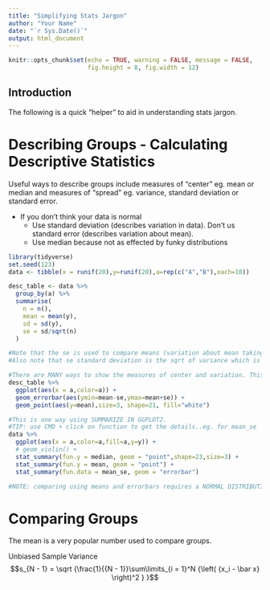```yaml
---
title: "Simplifying Stats Jargon"
author: "Your Name"
date: "`r Sys.Date()`"
output: html_document
---
```


```r
knitr::opts_chunk$set(echo = TRUE, warning = FALSE, message = FALSE,
                      fig.height = 8, fig.width = 12)
```

## Introduction

The following is a quick "helper" to aid in understanding stats jargon.

# Describing Groups - Calculating Descriptive Statistics

Useful ways to describe groups include measures of "center" eg. mean or median and measures of "spread" eg. variance, standard deviation or standard error.

* If you don't think your data is normal
    - Use standard deviation (describes variation in data). Don't us standard error (describes variation about mean).
    - Use median because not as effected by funky distributions
    

```r
library(tidyverse)
set.seed(123)
data <- tibble(x = runif(20),y=runif(20),a=rep(c("A","B"),each=10))

desc_table <- data %>%
  group_by(a) %>%
  summarise(
    n = n(),
    mean = mean(y),
    sd = sd(y),
    se = sd/sqrt(n)
  )

#Note that the se is used to compare means (variation about mean taking into account sample size, so if you have a huuuuuge sample the confidence in the mean shrinks).
#Also note that se standard deviation is the sqrt of variance which is is the squared sum of diff between points and the mean over n-1 (bessels correction). n subracts one because we know the sample mean and thus can calculate the "last" n.

#There are MANY ways to show the measures of center and variation. This is one way using SUMMARIZE FIRST.
desc_table %>%
  ggplot(aes(x = a,color=a)) +
  geom_errorbar(aes(ymin=mean-se,ymax=mean+se)) +
  geom_point(aes(y=mean),size=3, shape=21, fill="white")

#This is one way using SUMMARIZE IN GGPLOT2.
#TIP: use CMD + click on function to get the details..eg. for mean_se
data %>%
  ggplot(aes(x = a,color=a,fill=a,y=y)) +
  # geom_violin() +
  stat_summary(fun.y = median, geom = "point",shape=23,size=3) +
  stat_summary(fun.y = mean, geom = "point") +
  stat_summary(fun.data = mean_se, geom = "errorbar")

#NOTE: comparing using means and errorbars requires a NORMAL DISTRIBUTION. Usually if you have more than 30 samples in each group you are comparing it is safe to assume normality because of the Central Limit Theorem.

```

# Comparing Groups

The mean is a very popular number used to compare groups.

Unbiased Sample Variance
$$s_{N - 1} = \sqrt {\frac{1}{{N - 1}}\sum\limits_{i = 1}^N {\left( {x_i - \bar x} \right)^2 } }$$
